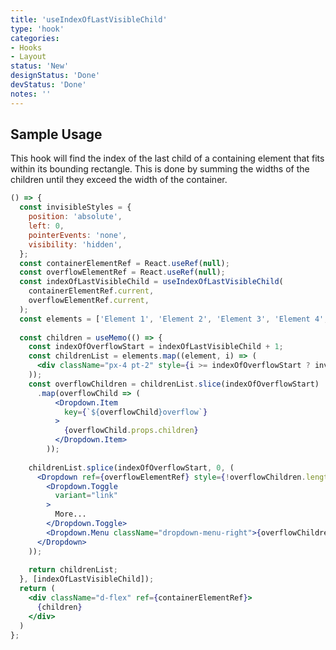 ```yaml
---
title: 'useIndexOfLastVisibleChild'
type: 'hook'
categories:
- Hooks
- Layout
status: 'New'
designStatus: 'Done'
devStatus: 'Done'
notes: ''
---
```


## Sample Usage
This hook will find the index of the last child of a containing element
that fits within its bounding rectangle. This is done by summing the widths
of the children until they exceed the width of the container.


```jsx live
() => {
  const invisibleStyles = {
    position: 'absolute',
    left: 0,
    pointerEvents: 'none',
    visibility: 'hidden',
  };
  const containerElementRef = React.useRef(null);
  const overflowElementRef = React.useRef(null);
  const indexOfLastVisibleChild = useIndexOfLastVisibleChild(
    containerElementRef.current,
    overflowElementRef.current,
  );
  const elements = ['Element 1', 'Element 2', 'Element 3', 'Element 4', 'Element 5', 'Element 6', 'Element 7'];
  
  const children = useMemo(() => {
    const indexOfOverflowStart = indexOfLastVisibleChild + 1;
    const childrenList = elements.map((element, i) => (
      <div className="px-4 pt-2" style={i >= indexOfOverflowStart ? invisibleStyles : {}}>{element}</div>
    ));
    const overflowChildren = childrenList.slice(indexOfOverflowStart)
      .map(overflowChild => (
          <Dropdown.Item
            key={`${overflowChild}overflow`}
          >
            {overflowChild.props.children}
          </Dropdown.Item>
        ));
    
    childrenList.splice(indexOfOverflowStart, 0, (
      <Dropdown ref={overflowElementRef} style={!overflowChildren.length ? invisibleStyles : {}}>
        <Dropdown.Toggle
          variant="link"
        >
          More...
        </Dropdown.Toggle>
        <Dropdown.Menu className="dropdown-menu-right">{overflowChildren}</Dropdown.Menu>
      </Dropdown>
    ));
    
    return childrenList;
  }, [indexOfLastVisibleChild]);
  return (
    <div className="d-flex" ref={containerElementRef}>
      {children}
    </div>
  )
};

```
